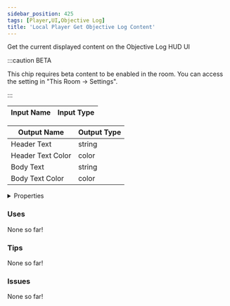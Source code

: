 ```yaml
---
sidebar_position: 425
tags: [Player,UI,Objective Log]
title: 'Local Player Get Objective Log Content'
---
```


Get the current displayed content on the Objective Log HUD UI

:::caution BETA

This chip requires beta content to be enabled in the room. You can access the setting in "This Room -> Settings".

:::


<EsbSvg />

| Input Name | Input Type |
|-----------|-----------|

| Output Name | Output Type |
|-----------|-----------|
| Header Text | string |
| Header Text Color | color |
| Body Text | string |
| Body Text Color | color |


<details>
  <summary>Properties</summary>
  <div>
    <div>
    <table>
      <thead>
        <tr>
          <th>Is beta required?</th>
          <th>✅</th>
        </tr>
        <tr>
          <th>Is this chip a trolling risk?</th>
          <th>❌</th>
        </tr>
        <tr>
          <th>Is this chip a role assignment risk?</th>
          <th>❌</th>
        </tr>
        <tr>
          <th>Chip UUID</th>
          <th>809ba66c-8877-4d74-ac4b-2d0730a1b576</th>
        </tr>
      </thead>
    </table>
    </div>
  </div>
</details>

### Uses

None so far!

### Tips

None so far!

### Issues

None so far!